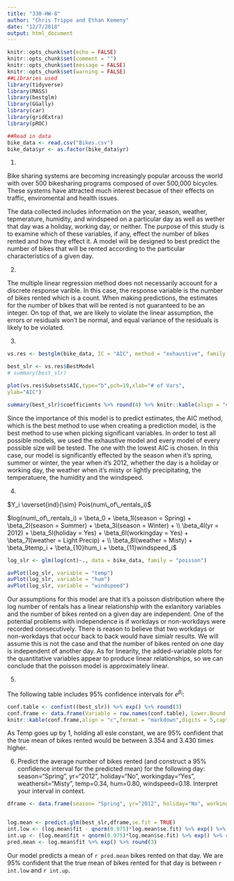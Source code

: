 ```yaml
---
title: "330-HW-8"
author: "Chris Trippe and Ethan Kemeny"
date: "12/7/2018"
output: html_document
---
```

```r
knitr::opts_chunk$set(echo = FALSE)
knitr::opts_chunk$set(comment = "")
knitr::opts_chunk$set(message = FALSE)
knitr::opts_chunk$set(warning = FALSE)
##Libraries used
library(tidyverse)
library(MASS)
library(bestglm)
library(GGally)
library(car)
library(gridExtra)
library(pROC)
```

```r
##Read in data
bike_data <- read.csv("Bikes.csv")
bike_data$yr <- as.factor(bike_data$yr)
```

1. 

Bike sharing systems are becoming increasingly popular arcouss the world with over 500 bikesharing programs composed of over 500,000 bicycles. These systems have attracted much interest becasue of their effects on traffic, enviromental and health issues. 

The data collected includes information on the year, season, weather, tepmerature, humidity, and windspeed on a particular day as well as wether that day was a holiday, working day, or neither. The purpose of this study is to examine which of these variables, if any, effect the number of bikes rented and how they effect it. A model will be designed to best predict the number of bikes that will be rented according to the particular characteristics of a given day. 

2. 

The multiple linear regression method does not necessarily account for a discrete response varible. In this case, the response variable is the number of bikes rented which is a count. When making predictions, the estimates for the number of bikes that will be rented is not guaranteed to be an integer. On top of that, we are likely to violate the linear assumption, the errors or residuals won't be normal, and equal variance of the residuals is likely to be violated.

3. 

```r
vs.res <- bestglm(bike_data, IC = "AIC", method = "exhaustive", family = poisson)

best_slr <- vs.res$BestModel
# summary(best_slr)

plot(vs.res$Subsets$AIC,type="b",pch=19,xlab="# of Vars",
ylab="AIC") 

summary(best_slr)$coefficients %>% round(4) %>% knitr::kable(align = "c")
```

Since the importance of this model is to predict estimates, the AIC method, which is the best method to use when creating a prediction model, is the best method to use when picking significant variables. In order to test all possible models, we used the exhaustive model and every model of every possible size will be tested. The one with the lowest AIC is chosen. In this case, our model is significantly effected by the season when it's spring, summer or winter, the year when it's 2012, whether the day is a holiday or working day, the weather when it's misty or lightly precipitating, the temperatuere, the humidity and the windspeed. 

4. 

$Y_i \overset{ind}{\sim} Pois(num\_of\_rentals_i)$

$log(num\_of\_rentals_i) = \beta_0 + \beta_1I(season = Spring) +  \beta_2I(season = Summer) + \beta_3I(season = Winter) + \\ \beta_4I(yr = 2012) + \beta_5I(holiday = Yes) + \beta_6I(workingday = Yes) + \beta_7I(weather = Light Precip) + \\ \beta_8I(weather = Misty) +  \beta_9temp_i + \beta_{10}hum_i + \beta_{11}windspeed_i$


```r
log_slr <- glm(log(cnt)~., data = bike_data, family = "poisson")

avPlot(log_slr, variable = "temp")
avPlot(log_slr, variable = "hum")
avPlot(log_slr, variable = "windspeed")
```

Our assumptions for this model are that it's a poisson distribution where the log number of rentals has a linear relationship with the exlanitory variables and the number of bikes rented on a given day are independent. One of the potential problems with independence is if workdays or non-workdays were recorded consecutively. There is reason to believe that two workdays or non-workdays that occur back to back would have simialr results. We will assume this is not the case and that the number of bikes rented on one day is independent of another day. As for linearity, the added-variable plots for the quantitative variables appear to produce linear relationships, so we can conclude that the poisson model is approximately linear. 

5. 

The following table includes 95% confidence intervals for $e^{\beta_i}$:
```r
conf.table <- confint((best_slr)) %>% exp() %>% round(3)
conf.frame <- data.frame(Variable = row.names(conf.table), Lower.Bound = conf.table[,1], Upper.Bound = conf.table[,2],row.names = NULL )
knitr::kable(conf.frame,align = "c",format = "markdown",digits = 5,caption = "95% Conf Interval")
```
As Temp goes up by 1, holding all esle constant, we are 95% confident that the true mean of bikes rented would be between 3.354 and 3.430 times higher.


6. Predict the average number of bikes rented (and construct a 95% confidence interval for the predicted mean) for the following day: season="Spring", yr=“2012", holiday=“No", workingday=“Yes", weathersit=“Misty", temp=0.34, hum=0.80, windspeed=0.18. Interpret your interval in context.

```r
dframe <- data.frame(season= "Spring", yr="2012", holiday="No", workingday="Yes", weathersit="Misty", temp=0.34, hum=0.80, windspeed=0.18)


log.mean <- predict.glm(best_slr,dframe,se.fit = TRUE)
int.low <- (log.mean$fit - qnorm(0.975)*log.mean$se.fit) %>% exp() %>% round(3)
int.up <- (log.mean$fit + qnorm(0.975)*log.mean$se.fit) %>% exp() %>% round(3)
pred.mean <- log.mean$fit %>% exp() %>% round(3)


```
Our model predicts a mean of `r pred.mean` bikes rented on that day.  We are 95% confident that the true mean of bikes rented for that day is between `r int.low` and `r int.up`.
